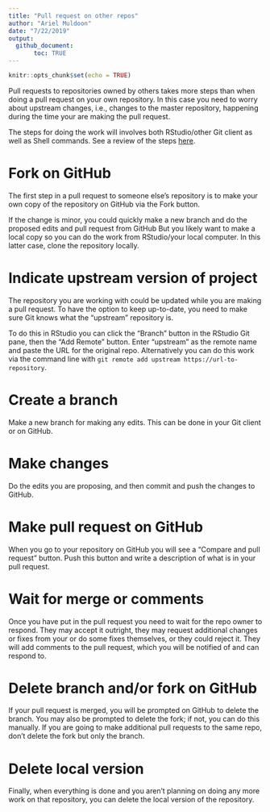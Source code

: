 ```yaml
---
title: "Pull request on other repos"
author: "Ariel Muldoon"
date: "7/22/2019"
output: 
  github_document:
       toc: TRUE
---
```


```r
knitr::opts_chunk$set(echo = TRUE)
```

Pull requests to repositories owned by others takes more steps than when doing a pull request on your own repository.  In this case you need to worry about upstream changes, i.e., changes to the master repository, happening during the time your are making the  pull request.  

The steps for doing the work will involves both RStudio/other Git client as well as Shell commands.  See a review of the steps [here](https://r-bio.github.io/intro-git-rstudio/).

# Fork on GitHub

The first step in a pull request to someone else's repository is to make your own copy of the repository on GitHub via the Fork button.  

If the change is minor, you could quickly make a new branch and do the proposed edits and pull request from GitHub  But you likely want to make a local copy so you can do the work from RStudio/your local computer.  In this latter case, clone the repository locally.

#  Indicate upstream version of project

The repository you are working with could be updated while you are making a pull request.  To have the option to keep up-to-date, you need to make sure Git knows what the "upstream" repository is.  

To do this in RStudio you can click the "Branch" button in the RStudio Git pane, then the "Add Remote" button.  Enter "upstream" as the remote name and paste the URL for the original repo. Alternatively you can do this work via the command line with `git remote add upstream https://url-to-repository`.

# Create a branch

Make a new branch for making any edits.  This can be done in your Git client or on GitHub.

# Make changes

Do the edits you are proposing, and then commit and push the changes to GitHub.

# Make pull request on GitHub

When you go to your repository on GitHub you will see a "Compare and pull request" button.  Push this button and write a description of what is in your pull request.  

# Wait for merge or comments

Once you have put in the pull request you need to wait for the repo owner to respond.  They may accept it outright, they may request additional changes or fixes from your or do some fixes themselves, or they could reject it. They will add comments to the pull request, which you will be notified of and can respond to.

# Delete branch and/or fork on GitHub

If your pull request is merged, you will be prompted on GitHub to delete the branch.  You may also be prompted to delete the fork; if not, you can do this manually.  If you are going to make additional pull requests to the same repo, don't delete the fork but only the branch.

# Delete local version

Finally, when everything is done and you aren't planning on doing any more work on that repository, you can delete the local version of the repository.


